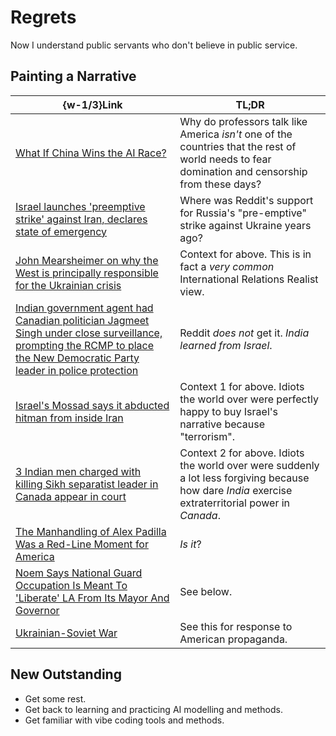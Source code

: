 #   Regrets

Now I understand public servants who don't believe in public service.

##  Painting a Narrative

|  \{w-1/3\}Link  |  TL;DR  |
|  ----  |  ----  |
|  [What If China Wins the AI Race?](https://www.foreignaffairs.com/united-states/what-if-china-wins-ai-race)  |  Why do professors talk like America _isn't_ one of the countries that the rest of world needs to fear domination and censorship from these days?  |
|  [Israel launches 'preemptive strike' against Iran, declares state of emergency](https://old.reddit.com/r/worldnews/comments/1la27h6/israel_launches_preemptive_strike_against_iran)  |  Where was Reddit's support for Russia's "pre-emptive" strike against Ukraine years ago?  |
|  [John Mearsheimer on why the West is principally responsible for the Ukrainian crisis](https://www.economist.com/by-invitation/2022/03/11/john-mearsheimer-on-why-the-west-is-principally-responsible-for-the-ukrainian-crisis)  |  Context for above. This is in fact a _very common_ International Relations Realist view.  |
|  [Indian government agent had Canadian politician Jagmeet Singh under close surveillance, prompting the RCMP to place the New Democratic Party leader in police protection](https://old.reddit.com/r/worldnews/comments/1lapjzx/indian_government_agent_had_canadian_politician)  |  Reddit _does not_ get it. _India learned from Israel_.  |
|  [Israel's Mossad says it abducted hitman from inside Iran](https://www.bbc.com/news/world-middle-east-66022087)  |  Context 1 for above. Idiots the world over were perfectly happy to buy Israel's narrative because "terrorism".  |
|  [3 Indian men charged with killing Sikh separatist leader in Canada appear in court](https://apnews.com/article/sikh-leader-killed-canada-india-court-nijjar-7611e393e50324e1337637ec986fdec3)  |  Context 2 for above. Idiots the world over were suddenly a lot less forgiving because how dare _India_ exercise extraterritorial power in _Canada_.  |
|  [The Manhandling of Alex Padilla Was a Red-Line Moment for America](https://newrepublic.com/post/196798/manhandling-alex-padilla-red-line-moment-america)  |  _Is it_?  |
|  [Noem Says National Guard Occupation Is Meant To 'Liberate' LA From Its Mayor And Governor](https://talkingpointsmemo.com/where-things-stand/noem-says-national-guard-occupation-is-meant-to-liberate-la-from-its-mayor-and-governor)  |  See below.  |
|  [Ukrainian-Soviet War](https://en.wikipedia.org/wiki/Ukrainian%E2%80%93Soviet_War)  |  See this for response to American propaganda.  |

##  New Outstanding

-   Get some rest.
-   Get back to learning and practicing AI modelling and methods.
-   Get familiar with vibe coding tools and methods.